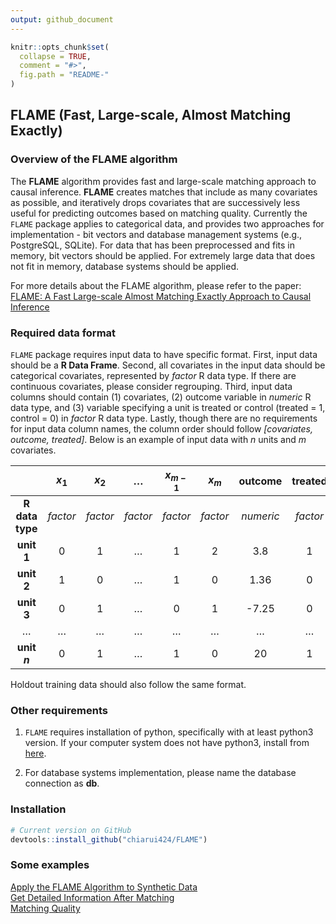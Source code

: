 ```yaml
---
output: github_document
---
```


<!-- README.md is generated from README.Rmd. Please edit that file -->

```r
knitr::opts_chunk$set(
  collapse = TRUE,
  comment = "#>",
  fig.path = "README-"
)
```


## FLAME (Fast, Large-scale, Almost Matching Exactly)

### Overview of the FLAME algorithm 

The **FLAME** algorithm provides fast and large-scale matching approach to causal inference. **FLAME** creates matches that include as many covariates as possible, and iteratively drops covariates that are successively less useful for predicting outcomes based on matching quality. Currently the `FLAME` package applies to categorical data, and provides two approaches for implementation - bit vectors and database management systems (e.g., PostgreSQL, SQLite). For data that has been preprocessed and fits in memory, bit vectors should be applied. For extremely large data that does not fit in memory, database systems should be applied.

For more details about the FLAME algorithm, please refer to the paper: [FLAME: A Fast Large-scale Almost Matching Exactly Approach to Causal Inference ](https://arxiv.org/pdf/1707.06315.pdf)

### Required data format

`FLAME` package requires input data to have specific format. First, input data should be a **R Data Frame**. Second, all covariates in the input data should be categorical covariates, represented by *factor* R data type. If there are continuous covariates, please consider regrouping. Third, input data columns should contain (1) covariates, (2) outcome variable in *numeric* R data type, and (3) variable specifying a unit is treated or control (treated = 1, control = 0) in *factor* R data type. Lastly, though there are no requirements for input data column names, the column order should follow *[covariates, outcome, treated]*. Below is an example of input data with $n$ units and $m$ covariates.


|              | **$x_1$** | **$x_2$** | **...** | **$x_{m-1}$** | **$x_m$** | **outcome** | **treated** |
| :---:        | :---:     | :---:     | :---:   | :---:         | :---:     | :---:       | :---:       | 
| **R data type**| *factor*| *factor*  | *factor*| *factor*      | *factor*  | *numeric*   | *factor*    |
| **unit 1**   | 0         | 1         | ...     | 1             | 2         | 3.8         | 1           |
| **unit 2**   | 1         | 0         | ...     | 1             | 0         | 1.36        | 0           |
| **unit 3**   | 0         | 1         | ...     | 0             | 1         | -7.25       | 0           |
| ...          | ...       | ...       | ...     | ...           | ...       | ...         | ...         |
| **unit $n$** | 0         | 1         | ...     | 1             | 0         | 20          | 1           |


Holdout training data should also follow the same format.

### Other requirements

1. `FLAME` requires installation of python, specifically with at least python3 version. If your computer system does not have python3, install from [here](https://www.python.org/downloads/).   

2. For database systems implementation, please name the database connection as **db**.

### Installation  

```r
# Current version on GitHub
devtools::install_github("chiarui424/FLAME") 
```

### Some examples 

[Apply the FLAME Algorithm to Synthetic Data](articles/Synthetic_Data.html)   
[Get Detailed Information After Matching](articles/CATE.html)  
[Matching Quality](articles/Matching_Quality.html)  
